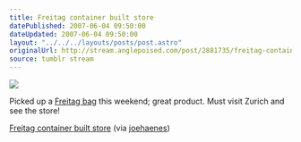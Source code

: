 ```yaml
---
title: Freitag container built store
datePublished: 2007-06-04 09:50:00
dateUpdated: 2007-06-04 09:50:00
layout: "../../../layouts/posts/post.astro"
originalUrl: http://stream.anglepoised.com/post/2881735/freitag-container-built-store-zurich-switzerland
source: tumblr stream
---
```


![](/images/notes/freitag-container-built-store.jpg)

Picked up a [Freitag bag](http://www.freitag.ch/en) this weekend; great
product. Must visit Zurich and see the store!

[Freitag container built store](https://flickr.com/photos/joehaenes/461462878/) (via [joehaenes](http://flickr.com/photos/joehaenes))
